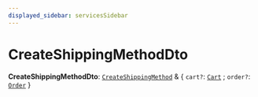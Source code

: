 ```yaml
---
displayed_sidebar: servicesSidebar
---
```



# CreateShippingMethodDto

 **CreateShippingMethodDto**: [`CreateShippingMethod`](CreateShippingMethod.mdx) & { `cart?`: [`Cart`](../classes/Cart.mdx) ; `order?`: [`Order`](../classes/Order.mdx)  }
